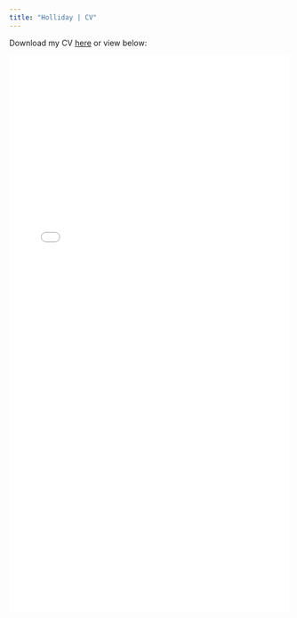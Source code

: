 ```yaml
---
title: "Holliday | CV"
---
```


<style>
  .title{
    display: none;
  }
</style>

<link rel="stylesheet" href="styles.css" type="text/css">

Download my CV <a href="deholliday.github.io/pdfs/Holliday_CV_web_v12152024.pdf" target="_blank">here</a> or view below:

<object data="pdfs/Holliday_CV_web_v12152024.pdf" type="application/pdf" width="100%" height="1000">
<embed src="pdfs/Holliday_CV_web_v12152024.pdf" type="application/pdf" width="100%" height="1000"/>
</object>